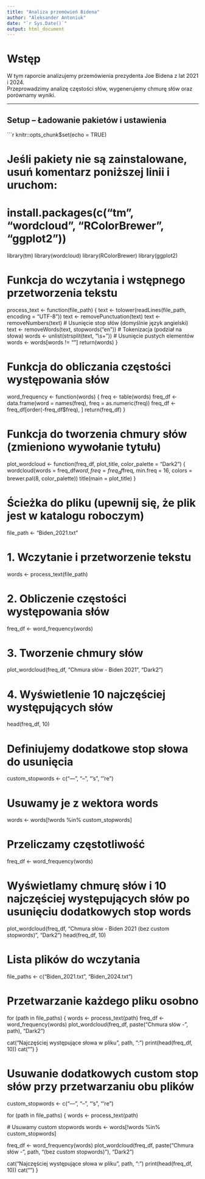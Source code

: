 ---
title: "Analiza przemówień Bidena"
author: "Aleksander Antoniuk"
date: "`r Sys.Date()`"
output: html_document
---

# Wstęp

W tym raporcie analizujemy przemówienia prezydenta Joe Bidena z lat 2021 i 2024.  
Przeprowadzimy analizę częstości słów, wygenerujemy chmurę słów oraz porównamy wyniki.

---

## Setup – Ładowanie pakietów i ustawienia

```{r setup, include=TRUE}
knitr::opts_chunk$set(echo = TRUE)


# Jeśli pakiety nie są zainstalowane, usuń komentarz poniższej linii i uruchom:
# install.packages(c("tm", "wordcloud", "RColorBrewer", "ggplot2"))

library(tm)
library(wordcloud)
library(RColorBrewer)
library(ggplot2)

# Funkcja do wczytania i wstępnego przetworzenia tekstu
process_text <- function(file_path) {
  text <- tolower(readLines(file_path, encoding = "UTF-8"))
  text <- removePunctuation(text)
  text <- removeNumbers(text)
  # Usunięcie stop słów (domyślnie język angielski)
  text <- removeWords(text, stopwords("en"))
  # Tokenizacja (podział na słowa)
  words <- unlist(strsplit(text, "\\s+"))
  # Usunięcie pustych elementów
  words <- words[words != ""]
  return(words)
}

# Funkcja do obliczania częstości występowania słów
word_frequency <- function(words) {
  freq <- table(words)
  freq_df <- data.frame(word = names(freq), freq = as.numeric(freq))
  freq_df <- freq_df[order(-freq_df$freq), ]
  return(freq_df)
}

# Funkcja do tworzenia chmury słów (zmieniono wywołanie tytułu)
plot_wordcloud <- function(freq_df, plot_title, color_palette = "Dark2") {
  wordcloud(words = freq_df$word, 
            freq = freq_df$freq, 
            min.freq = 16, 
            colors = brewer.pal(8, color_palette))
  title(main = plot_title)
}

# Ścieżka do pliku (upewnij się, że plik jest w katalogu roboczym)
file_path <- "Biden_2021.txt"

# 1. Wczytanie i przetworzenie tekstu
words <- process_text(file_path)

# 2. Obliczenie częstości występowania słów
freq_df <- word_frequency(words)

# 3. Tworzenie chmury słów
plot_wordcloud(freq_df, "Chmura słów - Biden 2021", "Dark2")

# 4. Wyświetlenie 10 najczęściej występujących słów
head(freq_df, 10)

# Definiujemy dodatkowe stop słowa do usunięcia
custom_stopwords <- c("—", "–", "’s", "’re")

# Usuwamy je z wektora words
words <- words[!words %in% custom_stopwords]

# Przeliczamy częstotliwość
freq_df <- word_frequency(words)

# Wyświetlamy chmurę słów i 10 najczęściej występujących słów po usunięciu dodatkowych stop words
plot_wordcloud(freq_df, "Chmura słów - Biden 2021 (bez custom stopwords)", "Dark2")
head(freq_df, 10)

# Lista plików do wczytania
file_paths <- c("Biden_2021.txt", "Biden_2024.txt")

# Przetwarzanie każdego pliku osobno
for (path in file_paths) {
  words <- process_text(path)
  freq_df <- word_frequency(words)
  plot_wordcloud(freq_df, paste("Chmura słów -", path), "Dark2")
  
  cat("Najczęściej występujące słowa w pliku", path, ":\n")
  print(head(freq_df, 10))
  cat("\n")
}

# Usuwanie dodatkowych custom stop słów przy przetwarzaniu obu plików
custom_stopwords <- c("—", "–", "’s", "’re")

for (path in file_paths) {
  words <- process_text(path)
  
  # Usuwamy custom stopwords
  words <- words[!words %in% custom_stopwords]
  
  freq_df <- word_frequency(words)
  plot_wordcloud(freq_df, paste("Chmura słów -", path, "(bez custom stopwords)"), "Dark2")
  
  cat("Najczęściej występujące słowa w pliku", path, ":\n")
  print(head(freq_df, 10))
  cat("\n")
}

